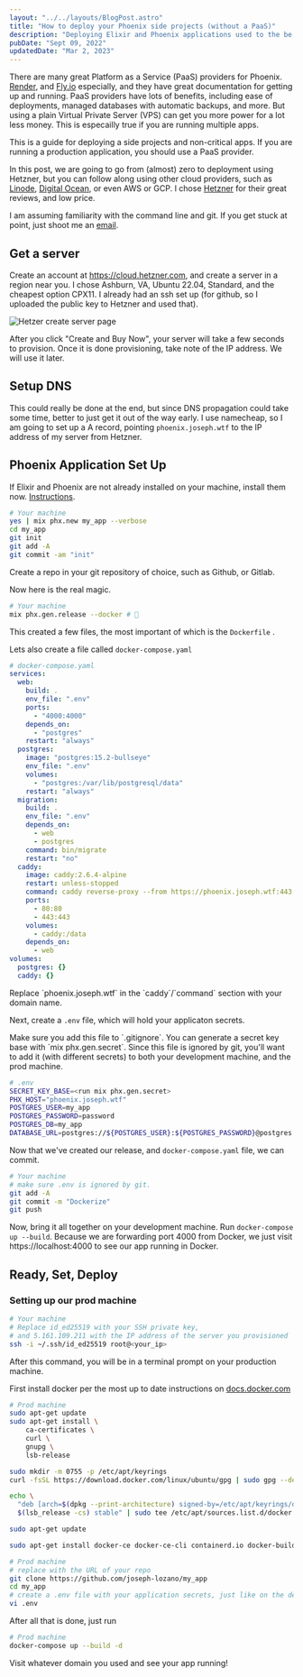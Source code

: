 ```yaml
---
layout: "../../layouts/BlogPost.astro"
title: "How to deploy your Phoenix side projects (without a PaaS)"
description: "Deploying Elixir and Phoenix applications used to the be one the most challenging parsts of the language. Now its among the easiest."
pubDate: "Sept 09, 2022"
updatedDate: "Mar 2, 2023"
---
```



There are many great Platform as a Service (PaaS) providers for Phoenix. [Render](https://render.com/docs/deploy-phoenix), and [Fly.io](https://fly.io/docs/getting-started/elixir/) especially, and they have great documentation for getting up and running.
PaaS providers have lots of benefits, including ease of deployments, managed databases with automatic backups, and more.
But using a plain Virtual Private Server (VPS) can get you more power for a lot less money.
This is especailly true if you are running multiple apps.

<Alert title="Don't use this for critical applications">
  This is a guide for deploying a side projects and non-critical apps. If you
  are running a production application, you should use a PaaS provider.
</Alert>

In this post, we are going to go from (almost) zero to deployment using Hetzner, but you can follow along using other cloud providers, such as [Linode](https://linode.com), [Digital Ocean](https://digitalocean.com), or even AWS or GCP.
I chose [Hetzner](https://hetzner.com) for their great reviews, and low price.

I am assuming familiarity with the command line and git.
If you get stuck at point, just shoot me an [email](mailto:me@josephlozano.dev).

## Get a server

Create an account at https://cloud.hetzner.com, and create a server in a region near you.
I chose Ashburn, VA, Ubuntu 22.04, Standard, and the cheapest option CPX11.
I already had an ssh set up (for github, so I uploaded the public key to Hetzner and used that).

![Hetzer create server page](/images/hetzner-create-server.png)

After you click "Create and Buy Now", your server will take a few seconds to provision.
Once it is done provisioning, take note of the IP address.
We will use it later.

## Setup DNS

This could really be done at the end, but since DNS propagation could take some time, better to just get it out of the way early.
I use namecheap, so I am going to set up a A record, pointing `phoenix.joseph.wtf` to the IP address of my server from Hetzner.

## Phoenix Application Set Up

If Elixir and Phoenix are not already installed on your machine, install them now. [Instructions](https://hexdocs.pm/phoenix/installation.html).

```bash
# Your machine
yes | mix phx.new my_app --verbose
cd my_app
git init
git add -A
git commit -am "init"
```

Create a repo in your git repository of choice, such as Github, or Gitlab.

Now here is the real magic.

```bash
# Your machine
mix phx.gen.release --docker # 🤯
```

This created a few files, the most important of which is the `Dockerfile` .

Lets also create a file called `docker-compose.yaml`

```yaml
# docker-compose.yaml
services:
  web:
    build: .
    env_file: ".env"
    ports:
      - "4000:4000"
    depends_on:
      - "postgres"
    restart: "always"
  postgres:
    image: "postgres:15.2-bullseye"
    env_file: ".env"
    volumes:
      - "postgres:/var/lib/postgresql/data"
    restart: "always"
  migration:
    build: .
    env_file: ".env"
    depends_on:
      - web
      - postgres
    command: bin/migrate
    restart: "no"
  caddy:
    image: caddy:2.6.4-alpine
    restart: unless-stopped
    command: caddy reverse-proxy --from https://phoenix.joseph.wtf:443 --to http://web:4000
    ports:
      - 80:80
      - 443:443
    volumes:
      - caddy:/data
    depends_on:
      - web
volumes:
  postgres: {}
  caddy: {}
```

<Alert color="info">
  Replace `phoenix.joseph.wtf` in the `caddy`/`command` section with your domain name.
</Alert>

Next, create a `.env` file, which will hold your applicaton secrets.

<Alert title=".env contains application secrets!">
  Make sure you add this file to `.gitignore`.
</Alert>
You can generate a secret key base with `mix phx.gen.secret`. Since this file is
ignored by git, you'll want to add it (with different secrets) to both your development
machine, and the prod machine.

```bash
# .env
SECRET_KEY_BASE=<run mix phx.gen.secret>
PHX_HOST="phoenix.joseph.wtf"
POSTGRES_USER=my_app
POSTGRES_PASSWORD=password
POSTGRES_DB=my_app
DATABASE_URL=postgres://${POSTGRES_USER}:${POSTGRES_PASSWORD}@postgres:5432/${POSTGRES_DB}
```

Now that we've created our release, and `docker-compose.yaml` file, we can commit.

```bash
# Your machine
# make sure .env is ignored by git.
git add -A
git commit -m "Dockerize"
git push
```

Now, bring it all together on your development machine.
Run `docker-compose up --build`.
Because we are forwarding port 4000 from Docker, we just visit https://localhost:4000 to see our app running in Docker.

## Ready, Set, Deploy

### Setting up our prod machine

```bash
# Your machine
# Replace id_ed25519 with your SSH private key,
# and 5.161.109.211 with the IP address of the server you provisioned
ssh -i ~/.ssh/id_ed25519 root@<your_ip>
```

After this command, you will be in a terminal prompt on your production machine.

First install docker per the most up to date instructions on [docs.docker.com](https://docs.docker.com/engine/install/ubuntu/#install-using-the-repository)

```bash
# Prod machine
sudo apt-get update
sudo apt-get install \
    ca-certificates \
    curl \
    gnupg \
    lsb-release

sudo mkdir -m 0755 -p /etc/apt/keyrings
curl -fsSL https://download.docker.com/linux/ubuntu/gpg | sudo gpg --dearmor -o /etc/apt/keyrings/docker.gpg

echo \
  "deb [arch=$(dpkg --print-architecture) signed-by=/etc/apt/keyrings/docker.gpg] https://download.docker.com/linux/ubuntu \
  $(lsb_release -cs) stable" | sudo tee /etc/apt/sources.list.d/docker.list > /dev/null

sudo apt-get update

sudo apt-get install docker-ce docker-ce-cli containerd.io docker-buildx-plugin docker-compose-plugin
```

```bash
# Prod machine
# replace with the URL of your repo
git clone https://github.com/joseph-lozano/my_app
cd my_app
# create a .env file with your application secrets, just like on the development machine
vi .env
```

After all that is done, just run

```bash
# Prod machine
docker-compose up --build -d
```

<Alert color="success" title="Now your app is officially running in production!">
  Visit whatever domain you used and see your app running!
</Alert>